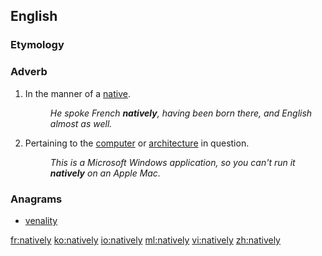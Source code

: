 ==English==

===Etymology===
{{suffix|native|ly}}

===Adverb===
{{en-adv|-}}

# In the manner of a [[native]].
#: ''He spoke French '''natively''', having been born there, and English almost as well.''
# {{computing|of software}} Pertaining to the [[computer]] or [[architecture]] in question.
#: ''This is a Microsoft Windows application, so you can't run it '''natively''' on an Apple Mac.''

===Anagrams===
* [[venality#English|venality]]

[[fr:natively]]
[[ko:natively]]
[[io:natively]]
[[ml:natively]]
[[vi:natively]]
[[zh:natively]]